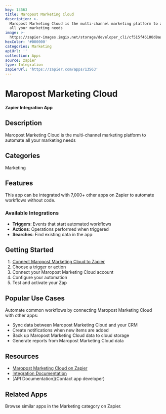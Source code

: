 ```yaml
---
key: 13563
title: Maropost Marketing Cloud
description: >-
  Maropost Marketing Cloud is the multi-channel marketing platform to automate
  all your marketing needs
image: >-
  https://zapier-images.imgix.net/storage/developer_cli/cf515f46100d8aa6a58ad4f40324a25b_2.jpeg?auto=format%2Ccompress&ixlib=python-3.0.0&q=50
hexColor: '#000000'
categories: Marketing
apiUrl: ''
collection: Apps
source: zapier
type: Integration
zapierUrl: 'https://zapier.com/apps/13563'
---
```

# Maropost Marketing Cloud

**Zapier Integration App**

## Description

Maropost Marketing Cloud is the multi-channel marketing platform to automate all your marketing needs

## Categories

Marketing

## Features

This app can be integrated with 7,000+ other apps on Zapier to automate workflows without code.

### Available Integrations

- **Triggers**: Events that start automated workflows
- **Actions**: Operations performed when triggered
- **Searches**: Find existing data in the app

## Getting Started

1. [Connect Maropost Marketing Cloud to Zapier](https://zapier.com/apps/13563)
2. Choose a trigger or action
3. Connect your Maropost Marketing Cloud account
4. Configure your automation
5. Test and activate your Zap

## Popular Use Cases

Automate common workflows by connecting Maropost Marketing Cloud with other apps:

- Sync data between Maropost Marketing Cloud and your CRM
- Create notifications when new items are added
- Back up Maropost Marketing Cloud data to cloud storage
- Generate reports from Maropost Marketing Cloud data

## Resources

- [Maropost Marketing Cloud on Zapier](https://zapier.com/apps/13563)
- [Integration Documentation](https://zapier.com/apps/13563/integrations)
- [API Documentation](Contact app developer)

## Related Apps

Browse similar apps in the Marketing category on Zapier.
